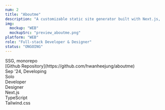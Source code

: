 ```yaml
---
num: 2
title: "Aboutme"
description: "A customizable static site generator built with Next.js, designed to create and showcase personal portfolios effortlessly."
img:
  mockup: "WEB"
  mockupSrc: "preview_aboutme.png"
platform: "WEB"
role: "Full-stack Developer & Designer"
status: "ONGOING"
---
```


<Section>
  <Section.Header title="Project Overview" subTitle="process highlights" />
  <Section.Table>
    <OverviewItem title="Focus">
      SSG, monorepo <br />
    </OverviewItem>
    <OverviewItem title="Links">
      [Github Repository](https://github.com/hwanheejung/aboutme) <br />
    </OverviewItem>
  </Section.Table>
  <Section.Divider />
  <Section.Table>
    <OverviewItem title="Timeline & Status">
      Sep '24, Developing <br />
    </OverviewItem>
    <OverviewItem title="Team">
      Solo <br />
    </OverviewItem>
    <OverviewItem title="Responsibilities">
      Developer <br />
      Designer <br />
    </OverviewItem>
    <OverviewItem title="Tech Stack">
      Next.js <br />
      TypeScript <br />
      Tailwind.css <br />
    </OverviewItem>
  </Section.Table>
</Section>

<br />
<br />
